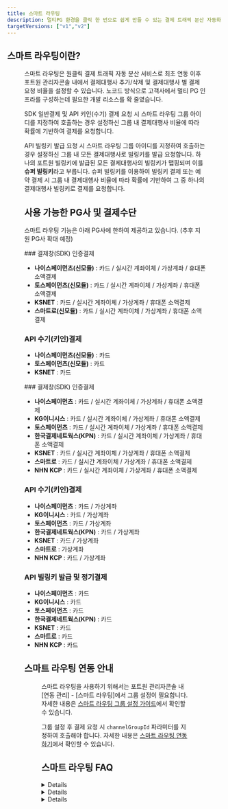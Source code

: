 ```yaml
---
title: 스마트 라우팅
description: 멀티PG 환경을 클릭 한 번으로 쉽게 만들 수 있는 결제 트래픽 분산 자동화 서비스 입니다.
targetVersions: ["v1","v2"]
---
```




## 스마트 라우팅이란?

<Figure src={Image2} width={1920} />

스마트 라우팅은 원클릭 결제 트래픽 자동 분산 서비스로 최초 연동 이후 포트원 관리자콘솔 내에서
결제대행사 추가/삭제 및 결제대행사 별 결제 요청 비율을 설정할 수 있습니다.
노코드 방식으로 고객사에서 멀티 PG 인프라를 구성하는데 필요한 개발 리소스를 확 줄였습니다.

SDK 일반결제 및 API 키인(수기) 결제 요청 시 스마트 라우팅 그룹 아이디를 지정하여 호출하는 경우
설정하신 그룹 내 결제대행사 비율에 따라 확률에 기반하여 결제를 요청합니다.

API 빌링키 발급 요청 시 스마트 라우팅 그룹 아이디를 지정하여 호출하는 경우 설정하신 그룹 내
모든 결제대행사로 빌링키를 발급 요청합니다. 하나의 포트원 빌링키에 발급된 모든 결제대행사의 빌링키가
맵핑되며 이를 **슈퍼 빌링키**라고 부릅니다. 슈퍼 빌링키를 이용하여 빌링키 결제 또는 예약 결제 시
그룹 내 결제대행사 비율에 따라 확률에 기반하여 그 중 하나의 결제대행사 빌링키로 결제를 요청합니다.

## 사용 가능한 PG사 및 결제수단 <span id="available-pg" />

스마트 라우팅 기능은 아래 PG사에 한하여 제공하고 있습니다.
(추후 지원 PG사 확대 예정)

<VersionGate v="v1">
### 결제창(SDK) 인증결제

- **나이스페이먼츠(신모듈)** : 카드 / 실시간 계좌이체 / 가상계좌 / 휴대폰 소액결제
- **토스페이먼츠(신모듈)** : 카드 / 실시간 계좌이체 / 가상계좌 / 휴대폰 소액결제
- **KSNET** : 카드 / 실시간 계좌이체 / 가상계좌 / 휴대폰 소액결제
- **스마트로(신모듈)** : 카드 / 실시간 계좌이체 / 가상계좌 / 휴대폰 소액결제

### API 수기(키인)결제

- **나이스페이먼츠(신모듈)** : 카드
- **토스페이먼츠(신모듈)** : 카드
- **KSNET** : 카드
</VersionGate>

<VersionGate v="v2">
### 결제창(SDK) 인증결제

- **나이스페이먼츠** : 카드 / 실시간 계좌이체 / 가상계좌 / 휴대폰 소액결제
- **KG이니시스** : 카드 / 실시간 계좌이체 / 가상계좌 / 휴대폰 소액결제
- **토스페이먼츠** : 카드 / 실시간 계좌이체 / 가상계좌 / 휴대폰 소액결제
- **한국결제네트웍스(KPN)** : 카드 / 실시간 계좌이체 / 가상계좌 / 휴대폰 소액결제
- **KSNET** : 카드 / 실시간 계좌이체 / 가상계좌 / 휴대폰 소액결제
- **스마트로** : 카드 / 실시간 계좌이체 / 가상계좌 / 휴대폰 소액결제
- **NHN KCP** : 카드 / 실시간 계좌이체 / 가상계좌 / 휴대폰 소액결제

### API 수기(키인)결제

- **나이스페이먼츠** : 카드 / 가상계좌
- **KG이니시스** : 카드 / 가상계좌
- **토스페이먼츠** : 카드 / 가상계좌
- **한국결제네트웍스(KPN)** : 카드 / 가상계좌
- **KSNET** : 카드 / 가상계좌
- **스마트로** : 가상계좌
- **NHN KCP** : 카드 / 가상계좌

### API 빌링키 발급 및 정기결제

- **나이스페이먼츠** : 카드
- **KG이니시스** : 카드
- **토스페이먼츠** : 카드
- **한국결제네트웍스(KPN)** : 카드
- **KSNET** : 카드
- **스마트로** : 카드
- **NHN KCP** : 카드
</VersionGate>

## 스마트 라우팅 연동 안내

<Figure src={Image1} />

스마트 라우팅을 사용하기 위해서는 포트원 관리자콘솔 내 \[연동 관리] - \[스마트 라우팅]에서 그룹 설정이 필요합니다.
자세한 내용은 [스마트 라우팅 그룹 설정 가이드](/opi/ko/extra/smart-routing/console-guide)에서 확인할 수 있습니다.

그룹 설정 후 결제 요청 시 `channelGroupId` 파라미터를 지정하여 호출해야 합니다.
자세한 내용은 [스마트 라우팅 연동하기](/opi/ko/extra/smart-routing/integration)에서 확인할 수 있습니다.

## 스마트 라우팅 FAQ

<Details>
  <Details.Summary> 스마트 라우팅 그룹 이용 시 지원되는 모든 결제수단을 사용할 수 있는건가요? </Details.Summary>

  <Details.Content>
    스마트 라우팅 그룹을 지정하여 결제 호출 시 결제 수단에 대한 제약은 없습니다.
    다만, 스마트 라우팅 이용 시 동일한 그룹 내에 설정된 채널은 가급적 동일한 결제수단으로 계약이 완료되어 있어야 합니다.

    ex) 카드 및 가상계좌 이용을 원하시는 경우 스마트 라우팅 그룹에서 사용할 모든 PG사와
    카드 및 가상계좌 사용 계약이 필요합니다.

    그렇지 않는 경우 결제 호출 시 결제 수단에 따라 에러가 리턴될 수 있으며, 결제창 호출이 불가능할 수 있습니다.
  </Details.Content>
</Details>

<Details>
  <Details.Summary> 간편결제도 스마트 라우팅 기능을 사용할 수 있나요? </Details.Summary>

  <Details.Content>
    **간편결제 허브형을 사용하시는 경우**, 결제대행사 별 계약에 따라 결제창에 표시되는 간편결제가 상이할 수 있습니다.

    **간편결제 다이렉트 호출을 사용하시는 경우**, 결제대행사 별 계약에 따라 결제 호출 시 에러가 리턴되며 결제창이
    호출되지 않을 수 있습니다. 가급적 결제대행사 별 동일한 간편결제 수단을 모두 계약하신 후 사용하시길 권장드립니다.

    단, **간편결제 직연동**의 경우 스마트 라우팅 기능을 제공하지 않습니다.
  </Details.Content>
</Details>

<Details>
  <Details.Summary> SDK(결제창) 빌링키 발급할 때도 사용하고 싶어요!</Details.Summary>

  <Details.Content>
    SDK(결제창) 빌링키 발급의 경우 해당 기능을 지원하지 않습니다. 빌링키 발급 시 스마트 라우팅 기능을 사용하고
    싶으신 경우 API 방식으로 빌링키를 발급하여 사용하시길 권장드립니다.
  </Details.Content>
</Details>
